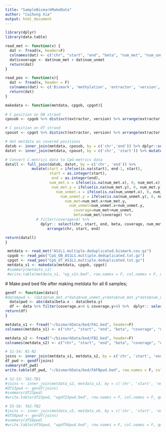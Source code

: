 ```yaml
---
title: "SampleBismarkMakeData"
author: "Caihong Xia"
output: html_document
---
```


```r
library(dplyr)
library(data.table)

read_met <- function(x) {
  dat <- fread(x, header=F)
  colnames(dat) <- c("chr", "start", "end", "beta", "num_met", "num_unmet")
  dat$coverage <- dat$num_met + dat$num_unmet
  return(dat)
}

read_pos <- function(x){
  dat <- fread(x, header = F)
  colnames(dat) <- c('Bismark', 'methylation', 'extractor', 'version', 'v0.22.3')
  return(dat)
}

makedata <- function(metdata, cpgob, cpgot){
  
# C position on OB strand
cposob <- cpgob %>% distinct(extractor, version) %>% arrange(extractor, version) %>% rename("extractor"="chr", "version"="end") %>% dplyr:: select(chr, end)

# C position on OT strand
cposot <- cpgot %>% distinct(extractor, version) %>% arrange(extractor, version) %>% rename("extractor"="chr", "version"="start") %>% dplyr:: select(chr, start)

# Get metdata on covered positions
datob <- inner_join(metdata, cposob, by = c('chr','end')) %>% dplyr::select(chr, end, num_met, num_unmet)
datot <- inner_join(metdata, cposot, by = c('chr', 'start')) %>% mutate(end=start+1) %>% dplyr::select(chr, start, end, num_met, num_unmet)

# Convert C-metrics data to CpG-metrics data
datall <- full_join(datob, datot, by = c('chr', 'end')) %>% 
            mutate(start = ifelse(is.na(start), end-1, start),
                    start = as.integer(start),
                     end = as.integer(end),
                    num_met.x = ifelse(is.na(num_met.x), 0, num_met.x),
                     num_met.y = ifelse(is.na(num_met.y), 0, num_met.y),
                       num_unmet.x = ifelse(is.na(num_unmet.x), 0, num_unmet.x),
                         num_unmet.y = ifelse(is.na(num_unmet.y), 0, num_unmet.y),
                           num_met=num_met.x+num_met.y, 
                             num_unmet=num_unmet.x+num_unmet.y,
                               coverage=num_met+num_unmet,
                               beta=num_met/coverage) %>% 
              # filter(coverage>4) %>% 
                dplyr:: select(chr, start, end, beta, coverage, num_met, num_unmet) %>% 
                   arrange(chr, start, end)

return(datall)
}

```


```r

 metdata <- read_met("AS1L1.multiple.deduplicated.bismark.cov.gz")
 cpgob <- read_pos("CpG_OB_AS1L1.multiple.deduplicated.txt.gz")
 cpgot <- read_pos("CpG_OT_AS1L1.multiple.deduplicated.txt.gz")
 metdata_s1 <- makedata(metdata, cpgob, cpgot)
 #summary(metdata_s1)
 #write.table(metdata_s1, "wg_s1n.bed", row.names = F, col.names = F, quote = F, sep = "\t")

```
 
 # Make pwd bed file after making metdata for all 6 samples;
 
```r
 
gendf <- function(data){
#data$pwd <- (data$num_met.x*data$num_unmet.y+data$num_met.y*data$num_unmet.x)/data$coverage.x/data$coverage.y
  data$pwd <- abs(data$beta.x - data$beta.y)
  df <- data %>% filter(coverage.x>4 & coverage.y>4) %>%  dplyr:: select(chr, start, end, pwd, beta.x, beta.y)
return(df)
}

metdata_s1 <- fread("~/bismarkData/bed/FA1.bed", header=F)
colnames(metdata_s1) <- c("chr", "start", "end", "beta", "coverage", "num_met", "num_unmet")

metdata_s2 <- fread("~/bismarkData/bed/FB2.bed", header=F)
colnames(metdata_s2) <- c("chr", "start", "end", "beta", "coverage", "num_met", "num_unmet")

# S1-S4: N1-N2
joins <- inner_join(metdata_s1, metdata_s2, by = c('chr', 'start', 'end'))
df_pwd <- gendf(joins)
summary(df_pwd)
write.table(df_pwd, "~/bismarkData/bed/FAFBpwd.bed", row.names = F, col.names = F, quote = F, sep = "\t")

# S2-S3: TA1-TB1
#joins <- inner_join(metdata_s2, metdata_s3, by = c('chr', 'start', 'end')) 
#df23pwd <- gendf(joins)
#summary(df23pwd)
#write.table(df23pwd, "wgdf23pwd.bed", row.names = F, col.names = F, quote = F, sep = "\t")

# S5-S6: TA2-TB2
#joins <- inner_join(metdata_s5, metdata_s6, by = c('chr', 'start', 'end'))
#df56pwd <- gendf(joins)
#summary(df56pwd)
#write.table(df56pwd, "wgdf56pwd.bed", row.names = F, col.names = F, quote = F, sep = "\t")

```
